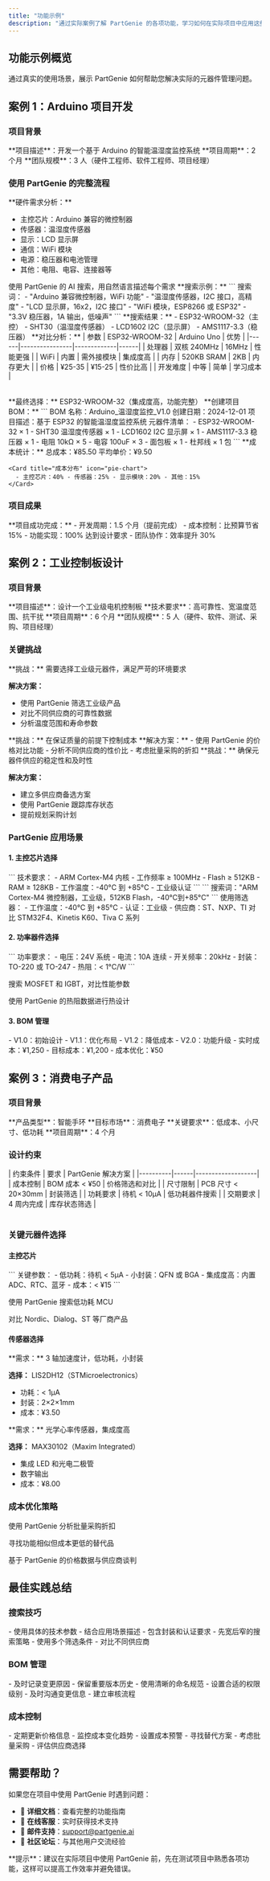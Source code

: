 ```yaml
---
title: "功能示例"
description: "通过实际案例了解 PartGenie 的各项功能，学习如何在实际项目中应用这些工具"
---
```


## 功能示例概览

通过真实的使用场景，展示 PartGenie 如何帮助您解决实际的元器件管理问题。

## 案例 1：Arduino 项目开发

### 项目背景

<Info>
  **项目描述**：开发一个基于 Arduino 的智能温湿度监控系统 **项目周期**：2 个月
  **团队规模**：3 人（硬件工程师、软件工程师、项目经理）
</Info>

### 使用 PartGenie 的完整流程

<Steps>
<Step title="需求分析">
  **硬件需求分析：**
  
  - 主控芯片：Arduino 兼容的微控制器
  - 传感器：温湿度传感器
  - 显示：LCD 显示屏
  - 通信：WiFi 模块
  - 电源：稳压器和电池管理
  - 其他：电阻、电容、连接器等
  
  <Tip>
  使用 PartGenie 的 AI 搜索，用自然语言描述每个需求
  </Tip>
</Step>

<Step title="元器件搜索">
  **搜索示例：** ``` 搜索词： - "Arduino 兼容微控制器，WiFi 功能" -
  "温湿度传感器，I2C 接口，高精度" - "LCD 显示屏，16x2，I2C 接口" - "WiFi
  模块，ESP8266 或 ESP32" - "3.3V 稳压器，1A 输出，低噪声" ``` **搜索结果：** -
  ESP32-WROOM-32（主控） - SHT30（温湿度传感器） - LCD1602 I2C（显示屏） -
  AMS1117-3.3（稳压器）
</Step>

<Step title="产品对比">
  **对比分析：**
  <Table>
    | 参数 | ESP32-WROOM-32 | Arduino Uno | 优势 |
    |------|----------------|-------------|------| | 处理器 | 双核 240MHz |
    16MHz | 性能更强 | | WiFi | 内置 | 需外接模块 | 集成度高 | | 内存 | 520KB
    SRAM | 2KB | 内存更大 | | 价格 | ¥25-35 | ¥15-25 | 性价比高 | | 开发难度 |
    中等 | 简单 | 学习成本 |
  </Table>
  **最终选择：** ESP32-WROOM-32（集成度高，功能完整）
</Step>

<Step title="BOM 创建">
  **创建项目 BOM：** ``` BOM 名称：Arduino_温湿度监控_V1.0 创建日期：2024-12-01
  项目描述：基于 ESP32 的智能温湿度监控系统 元器件清单： - ESP32-WROOM-32 × 1 -
  SHT30 温湿度传感器 × 1 - LCD1602 I2C 显示屏 × 1 - AMS1117-3.3 稳压器 × 1 -
  电阻 10kΩ × 5 - 电容 100uF × 3 - 面包板 × 1 - 杜邦线 × 1 包 ```
</Step>

<Step title="成本分析">
  **成本统计：**
  <CardGroup cols={2}>
    <Card title="元器件成本" icon="calculator">
      总成本：¥85.50 平均单价：¥9.50
    </Card>

    <Card title="成本分布" icon="pie-chart">
      - 主控芯片：40% - 传感器：25% - 显示模块：20% - 其他：15%
    </Card>

  </CardGroup>
</Step>
</Steps>

### 项目成果

<Check>
  **项目成功完成：** - 开发周期：1.5 个月（提前完成） - 成本控制：比预算节省 15%
  - 功能实现：100% 达到设计要求 - 团队协作：效率提升 30%
</Check>

## 案例 2：工业控制板设计

### 项目背景

<Info>
  **项目描述**：设计一个工业级电机控制板
  **技术要求**：高可靠性、宽温度范围、抗干扰 **项目周期**：6 个月
  **团队规模**：5 人（硬件、软件、测试、采购、项目经理）
</Info>

### 关键挑战

<AccordionGroup>
<Accordion title="元器件选型">
  **挑战：** 需要选择工业级元器件，满足严苛的环境要求
  
  **解决方案：**
  - 使用 PartGenie 筛选工业级产品
  - 对比不同供应商的可靠性数据
  - 分析温度范围和寿命参数
</Accordion>

<Accordion title="成本控制">
  **挑战：** 在保证质量的前提下控制成本 **解决方案：** - 使用 PartGenie
  的价格对比功能 - 分析不同供应商的性价比 - 考虑批量采购的折扣
</Accordion>

<Accordion title="供应链管理">
  **挑战：** 确保元器件供应的稳定性和及时性
  
  **解决方案：**
  - 建立多供应商备选方案
  - 使用 PartGenie 跟踪库存状态
  - 提前规划采购计划
</Accordion>
</AccordionGroup>

### PartGenie 应用场景

#### 1. 主控芯片选择

<Steps>
<Step title="需求定义">
  ```
  技术要求：
  - ARM Cortex-M4 内核
  - 工作频率 ≥ 100MHz
  - Flash ≥ 512KB
  - RAM ≥ 128KB
  - 工作温度：-40°C 到 +85°C
  - 工业级认证
  ```
</Step>

<Step title="AI 搜索">
  ``` 搜索词："ARM Cortex-M4 微控制器，工业级，512KB Flash，-40°C到+85°C" ```
</Step>

<Step title="结果筛选">
  使用筛选器： - 工作温度：-40°C 到 +85°C - 认证：工业级 - 供应商：ST、NXP、TI
</Step>

<Step title="详细对比">
  对比 STM32F4、Kinetis K60、Tiva C 系列
</Step>
</Steps>

#### 2. 功率器件选择

<Steps>
<Step title="需求分析">
  ```
  功率要求：
  - 电压：24V 系统
  - 电流：10A 连续
  - 开关频率：20kHz
  - 封装：TO-220 或 TO-247
  - 热阻：< 1°C/W
  ```
</Step>

<Step title="搜索对比">搜索 MOSFET 和 IGBT，对比性能参数</Step>

<Step title="热分析">
  使用 PartGenie 的热阻数据进行热设计
</Step>
</Steps>

#### 3. BOM 管理

<CardGroup cols={2}>
<Card title="版本控制" icon="code-branch">
  - V1.0：初始设计
  - V1.1：优化布局
  - V1.2：降低成本
  - V2.0：功能升级
</Card>

<Card title="成本跟踪" icon="chart-line">
  - 实时成本：¥1,250
  - 目标成本：¥1,200
  - 成本优化：¥50
</Card>
</CardGroup>

## 案例 3：消费电子产品

### 项目背景

<Info>
  **产品类型**：智能手环 **目标市场**：消费电子
  **关键要求**：低成本、小尺寸、低功耗 **项目周期**：4 个月
</Info>

### 设计约束

<Table>
| 约束条件 | 要求 | PartGenie 解决方案 |
|----------|------|-------------------|
| 成本控制 | BOM 成本 < ¥50 | 价格筛选和对比 |
| 尺寸限制 | PCB 尺寸 < 20×30mm | 封装筛选 |
| 功耗要求 | 待机 < 10μA | 低功耗器件搜索 |
| 交期要求 | 4 周内完成 | 库存状态筛选 |
</Table>

### 关键元器件选择

#### 主控芯片

<Steps>
<Step title="需求分析">
  ```
  关键参数：
  - 低功耗：待机 < 5μA
  - 小封装：QFN 或 BGA
  - 集成度高：内置 ADC、RTC、蓝牙
  - 成本：< ¥15
  ```
</Step>

<Step title="搜索筛选">使用 PartGenie 搜索低功耗 MCU</Step>

<Step title="对比分析">
  对比 Nordic、Dialog、ST 等厂商产品
</Step>
</Steps>

#### 传感器选择

<AccordionGroup>
<Accordion title="加速度计">
  **需求：** 3 轴加速度计，低功耗，小封装
  
  **选择：** LIS2DH12（STMicroelectronics）
  - 功耗：< 1μA
  - 封装：2×2×1mm
  - 成本：¥3.50
</Accordion>

<Accordion title="心率传感器">
  **需求：** 光学心率传感器，集成度高
  
  **选择：** MAX30102（Maxim Integrated）
  - 集成 LED 和光电二极管
  - 数字输出
  - 成本：¥8.00
</Accordion>
</AccordionGroup>

### 成本优化策略

<Steps>
<Step title="批量采购">
  使用 PartGenie 分析批量采购折扣
</Step>

<Step title="替代方案">寻找功能相似但成本更低的替代品</Step>

<Step title="供应商谈判">
  基于 PartGenie 的价格数据与供应商谈判
</Step>
</Steps>

## 最佳实践总结

### 搜索技巧

<CardGroup cols={2}>
<Card title="关键词选择" icon="search">
  - 使用具体的技术参数
  - 结合应用场景描述
  - 包含封装和认证要求
</Card>

<Card title="筛选策略" icon="filter">
  - 先宽后窄的搜索策略
  - 使用多个筛选条件
  - 对比不同供应商
</Card>
</CardGroup>

### BOM 管理

<CardGroup cols={2}>
<Card title="版本控制" icon="code-branch">
  - 及时记录变更原因
  - 保留重要版本历史
  - 使用清晰的命名规范
</Card>

<Card title="团队协作" icon="users">
  - 设置合适的权限级别
  - 及时沟通变更信息
  - 建立审核流程
</Card>
</CardGroup>

### 成本控制

<CardGroup cols={2}>
<Card title="实时跟踪" icon="chart-line">
  - 定期更新价格信息
  - 监控成本变化趋势
  - 设置成本预警
</Card>

<Card title="优化策略" icon="lightbulb">
  - 寻找替代方案
  - 考虑批量采购
  - 评估供应商选择
</Card>
</CardGroup>

## 需要帮助？

如果您在项目中使用 PartGenie 时遇到问题：

- 📖 **详细文档**：查看完整的功能指南
- 💬 **在线客服**：实时获得技术支持
- 📧 **邮件支持**：support@partgenie.ai
- 👥 **社区论坛**：与其他用户交流经验

<Tip>
  **提示**：建议在实际项目中使用 PartGenie
  前，先在测试项目中熟悉各项功能，这样可以提高工作效率并避免错误。
</Tip>
